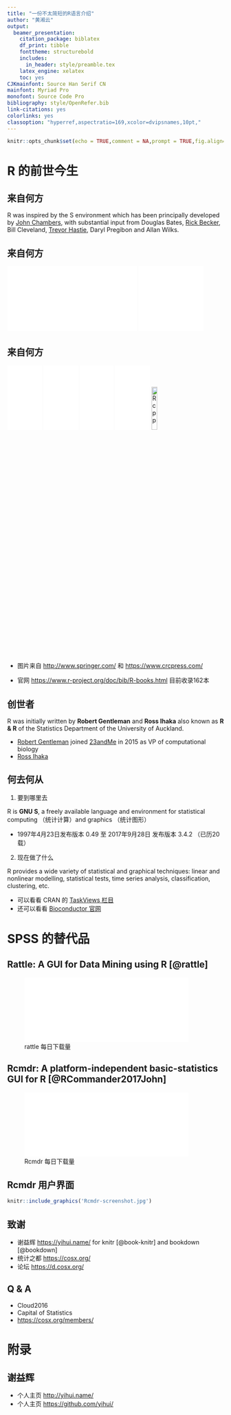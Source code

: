 ```yaml
---
title: "一份不太简短的R语言介绍"
author: "黄湘云"
output: 
  beamer_presentation: 
    citation_package: biblatex
    df_print: tibble
    fonttheme: structurebold
    includes:
      in_header: style/preamble.tex
    latex_engine: xelatex
    toc: yes
CJKmainfont: Source Han Serif CN
mainfont: Myriad Pro 
monofont: Source Code Pro
bibliography: style/OpenRefer.bib
link-citations: yes
colorlinks: yes
classoption: "hyperref,aspectratio=169,xcolor=dvipsnames,10pt,"
---
```


```r
knitr::opts_chunk$set(echo = TRUE,comment = NA,prompt = TRUE,fig.align='center')
```

# R 的前世今生

## 来自何方

R was inspired by the S environment which has been principally developed by [John Chambers](https://www.wikiwand.com/en/John_Chambers_(statistician)), with substantial input from Douglas Bates, [Rick Becker](https://channel9.msdn.com/Events/Speakers/richard-becker), Bill Cleveland, [Trevor Hastie](http://web.stanford.edu/~hastie/), Daryl Pregibon and Allan Wilks.

## 来自何方

![来自 <http://dirk.eddelbuettel.com/papers/civis_2017.pdf>](figure/John_books.pdf){ width=60% } \quad
![Programming with Data a Guide to the S Language](figure/John_S.pdf){ width=30% }

## 来自何方

![ggplot2](figure/Book_ggplot2.pdf){ width=16% } \quad
![AdvancedR](figure/Book_AdvancedR.pdf){ width=16% } \quad
![RGraphics](figure/Book_RGraphics.pdf){ width=15.5% } \quad
![Spatial](figure/Book_Spatial.pdf){ width=16% } \quad
![Rcpp](figure/Book_Rcpp.png){ width=16% }

- 图片来自 <http://www.springer.com/> 和 <https://www.crcpress.com/>

- 官网 <https://www.r-project.org/doc/bib/R-books.html> 目前收录162本

## 创世者

R was initially written by __Robert Gentleman__ and __Ross Ihaka__ also known as __R & R__ of the Statistics Department of the University of Auckland.

- [Robert Gentleman](https://mediacenter.23andme.com/company/leadership/) joined [23andMe](https://www.23andme.com/) in 2015 as VP of computational biology
- [Ross Ihaka](https://www.stat.auckland.ac.nz/~ihaka/)

## 何去何从

1. 要到哪里去

R is **GNU S**, a freely available language and environment for statistical computing （统计计算）and graphics （统计图形）

- 1997年4月23日发布版本 0.49 至 2017年9月28日 发布版本 3.4.2 （已历20载）

2. 现在做了什么

R provides a wide variety of statistical and graphical techniques: linear and nonlinear modelling, statistical tests, time series analysis, classification, clustering, etc.

- 可以看看 CRAN 的 [TaskViews 栏目](https://mirrors.tuna.tsinghua.edu.cn/CRAN/web/views/)
- 还可以看看 [Bioconductor 官网](https://bioconductor.org/)

# SPSS 的替代品

## Rattle: A GUI for Data Mining using R [@rattle]

![rattle 每日下载量](figure/rattle_downloads.pdf){ width=90% }

## Rcmdr: A platform-independent basic-statistics GUI for R [@RCommander2017John]

![Rcmdr 每日下载量](figure/Rcmdr_downloads.pdf){ width=90% }

## Rcmdr 用户界面

```r
knitr::include_graphics('Rcmdr-screenshot.jpg')
```

## 致谢

- 谢益辉 <https://yihui.name/> for knitr [@book-knitr] and bookdown [@bookdown]
- 统计之都 <https://cosx.org/> 
- 论坛 <https://d.cosx.org/>



## Q & A

- \faGithub{} Cloud2016 
- \faGroup{} Capital of Statistics 
- \faLink{} <https://cosx.org/members/>


# 附录 {-}

## 谢益辉 {#yihui}

- \faLink{} 个人主页 <http://yihui.name/>
- \faGithub{} 个人主页 <https://github.com/yihui/>

